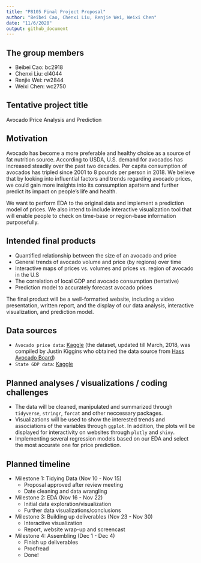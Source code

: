 ```yaml
---
title: "P8105 Final Project Proposal"
author: "Beibei Cao, Chenxi Liu, Renjie Wei, Weixi Chen"
date: "11/6/2020"
output: github_document
---
```


## The group members
* Beibei Cao: bc2918
* Chenxi Liu: cl4044
* Renjie Wei: rw2844
* Weixi Chen: wc2750

## Tentative project title
Avocado Price Analysis and Prediction

## Motivation
Avocado has become a more preferable and healthy choice as a source of fat nutrition source. According to USDA, U.S. demand for avocados has increased steadily over the past two decades. Per capita consumption of avocados has tripled since 2001 to 8 pounds per person in 2018. We believe that by looking into influential factors and trends regarding avocado prices, we could gain more insights into its consumption apattern and further predict its impact on people's life and health. 

We want to perform EDA to the original data and implement a prediction model of prices. We also intend to include interactive visualization tool that will enable people to check on time-base or region-base information purposefully.  

## Intended final products
* Quantified relationship between the size of an avocado and price
* General trends of avocado volume and price (by regions) over time
* Interactive maps of prices vs. volumes and prices vs. region of avocado in the U.S
* The correlation of local GDP and avocado consumption (tentative)
* Prediction model to accurately forecast avocado prices

The final product will be a well-formatted website, including a video presentation, written report, and the display of our data analysis, interactive visualization, and prediction model.

## Data sources
* `Avocado price data`: [Kaggle](https://www.kaggle.com/neuromusic/avocado-prices) (the dataset, updated till March, 2018, was compiled by Justin Kiggins who obtained the data source from [Hass Avocado Board](https://hassavocadoboard.com/)) 
* `State GDP data`: [Kaggle](https://www.kaggle.com/solorzano/gdp-per-capita-in-us-states?select=bea-gdp-by-state.csv)

## Planned analyses / visualizations / coding challenges
* The data will be cleaned, manipulated and summarized through `tidyverse`, `stringr`, `forcat` and other neccessary packages. 
* Visualizations will be used to show the interested trends and associations of the variables through `ggplot`. In addition, the plots will be displayed for interactivity on websites through `plotly` and `shiny`. 
* Implementing several regression models based on our EDA and select the most accurate one for price prediction.

## Planned timeline
* Milestone 1: Tidying Data (Nov 10 - Nov 15)
    + Proposal approved after review meeting
    + Date cleaning and data wrangling 
  
* Milestone 2: EDA  (Nov 16 - Nov 22)
    + Initial data exploration/visualization 
    + Further data visualizations/conclusions
  
* Milestone 3: Building up deliverables (Nov 23 - Nov 30)
    + Interactive visualization
    + Report, website wrap-up and screencast
  
* Milestone 4: Assembling (Dec 1 - Dec 4)
    + Finish up deliverables
    + Proofread
    + Done!

